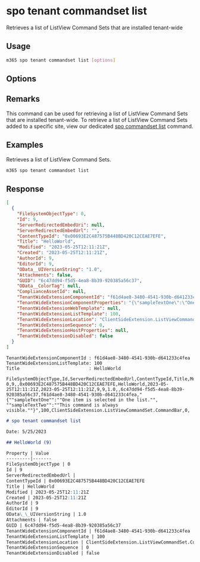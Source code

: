 
# spo tenant commandset list

Retrieves a list of ListView Command Sets that are installed tenant-wide

## Usage

```sh
m365 spo tenant commandset list [options]
```

## Options

<Global />

## Remarks

This command can be used for retrieving a list of ListView Command Sets that are installed tenant-wide. To retrieve a list of ListView Command Sets added to a specific site, view our dedicated [spo commandset list](../commandset/commandset-list.mdx) command.

## Examples

Retrieves a list of ListView Command Sets.

```sh
m365 spo tenant commandset list
```

## Response

<Tabs>
  <TabItem value="JSON">

  ```json
  [
    {
      "FileSystemObjectType": 0,
      "Id": 9,
      "ServerRedirectedEmbedUri": null,
      "ServerRedirectedEmbedUrl": "",
      "ContentTypeId": "0x00693E2C487575B448BD420C12CEAE7EFE",
      "Title": "HelloWorld",
      "Modified": "2023-05-25T12:11:21Z",
      "Created": "2023-05-25T12:11:21Z",
      "AuthorId": 9,
      "EditorId": 9,
      "OData__UIVersionString": "1.0",
      "Attachments": false,
      "GUID": "6c47dd94-f5d5-4ea8-8b39-920385a56c37",
      "OData__ColorTag": null,
      "ComplianceAssetId": null,
      "TenantWideExtensionComponentId": "f61d4ae8-3480-4541-930b-d641233c4fea",
      "TenantWideExtensionComponentProperties": "{\"sampleTextOne\":\"One item is selected in the list.\", \"sampleTextTwo\":\"This command is always visible.\"}",
      "TenantWideExtensionWebTemplate": null,
      "TenantWideExtensionListTemplate": 100,
      "TenantWideExtensionLocation": "ClientSideExtension.ListViewCommandSet.CommandBar",
      "TenantWideExtensionSequence": 0,
      "TenantWideExtensionHostProperties": null,
      "TenantWideExtensionDisabled": false
    }
  ]
  ```

  </TabItem>
  <TabItem value="Text">

  ```text
  TenantWideExtensionComponentId : f61d4ae8-3480-4541-930b-d641233c4fea
  TenantWideExtensionListTemplate: 100
  Title                          : HelloWorld
  ```

  </TabItem>
  <TabItem value="CSV">

  ```csv
  FileSystemObjectType,Id,ServerRedirectedEmbedUrl,ContentTypeId,Title,Modified,Created,AuthorId,EditorId,OData__UIVersionString,Attachments,GUID,TenantWideExtensionComponentId,TenantWideExtensionComponentProperties,TenantWideExtensionListTemplate,TenantWideExtensionLocation,TenantWideExtensionSequence,TenantWideExtensionDisabled
  0,9,,0x00693E2C487575B448BD420C12CEAE7EFE,HelloWorld,2023-05-25T12:11:21Z,2023-05-25T12:11:21Z,9,9,1.0,,6c47dd94-f5d5-4ea8-8b39-920385a56c37,f61d4ae8-3480-4541-930b-d641233c4fea,"{""sampleTextOne"":""One item is selected in the list."", ""sampleTextTwo"":""This command is always visible.""}",100,ClientSideExtension.ListViewCommandSet.CommandBar,0,
  ```

  </TabItem>
  <TabItem value="Markdown">

  ```md
  # spo tenant commandset list

  Date: 5/25/2023

  ## HelloWorld (9)

  Property | Value
  ---------|-------
  FileSystemObjectType | 0
  Id | 9
  ServerRedirectedEmbedUrl |
  ContentTypeId | 0x00693E2C487575B448BD420C12CEAE7EFE
  Title | HelloWorld
  Modified | 2023-05-25T12:11:21Z
  Created | 2023-05-25T12:11:21Z
  AuthorId | 9
  EditorId | 9
  OData\_\_UIVersionString | 1.0
  Attachments | false
  GUID | 6c47dd94-f5d5-4ea8-8b39-920385a56c37
  TenantWideExtensionComponentId | f61d4ae8-3480-4541-930b-d641233c4fea
  TenantWideExtensionListTemplate | 100
  TenantWideExtensionLocation | ClientSideExtension.ListViewCommandSet.CommandBar
  TenantWideExtensionSequence | 0
  TenantWideExtensionDisabled | false
  ```
    
  </TabItem>
</Tabs>
